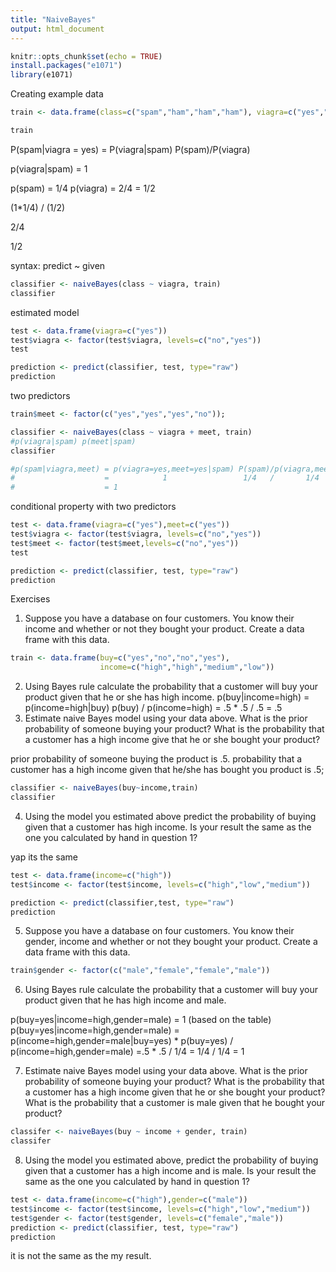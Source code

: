 ```yaml
---
title: "NaiveBayes"
output: html_document
---
```


```r
knitr::opts_chunk$set(echo = TRUE)
install.packages("e1071")
library(e1071)
```

Creating example data

```r
train <- data.frame(class=c("spam","ham","ham","ham"), viagra=c("yes","no","no","yes"));

train
```
P(spam|viagra = yes) = P(viagra|spam) P(spam)/P(viagra)

p(viagra|spam) = 1

p(spam) = 1/4
p(viagra) = 2/4 = 1/2

(1*1/4) / (1/2)

2/4

1/2

syntax:
predict ~ given
```r
classifier <- naiveBayes(class ~ viagra, train)
classifier
```


estimated model

```r
test <- data.frame(viagra=c("yes"))
test$viagra <- factor(test$viagra, levels=c("no","yes"))
test

prediction <- predict(classifier, test, type="raw")
prediction
```

two predictors

```r
train$meet <- factor(c("yes","yes","yes","no"));

classifier <- naiveBayes(class ~ viagra + meet, train)
#p(viagra|spam) p(meet|spam)
classifier

#p(spam|viagra,meet) = p(viagra=yes,meet=yes|spam) P(spam)/p(viagra,meet)
#                    =            1                 1/4   /       1/4
#                    = 1
```

conditional property with two predictors

```r
test <- data.frame(viagra=c("yes"),meet=c("yes"))
test$viagra <- factor(test$viagra, levels=c("no","yes"))
test$meet <- factor(test$meet,levels=c("no","yes"))
test

prediction <- predict(classifier, test, type="raw")
prediction
```

Exercises

1. Suppose you have a database on four customers. You know their income and whether or not they bought your product. Create a data frame with this data.
```r
train <- data.frame(buy=c("yes","no","no","yes"),
                    income=c("high","high","medium","low"))
```
2. Using Bayes rule calculate the probability that a customer will buy your product given that he or she has high income.
p(buy|income=high) = p(income=high|buy) p(buy) / p(income=high)
= .5 * .5 / .5
= .5
3. Estimate naive Bayes model using your data above. What is the prior probability of someone buying your product? What is the probability that a customer has a high income give that he or she bought your product?

prior probability of someone buying the product is .5.
probability that a customer has a high income given that he/she has bought you product is .5;
```r
classifier <- naiveBayes(buy~income,train)
classifier
```
4. Using the model you estimated above predict the probability of buying given that a customer has high income. Is your result the same as the one you calculated by hand in question 1?

yap its the same
```r
test <- data.frame(income=c("high"))
test$income <- factor(test$income, levels=c("high","low","medium"))

prediction <- predict(classifier,test, type="raw")
prediction
```
5. Suppose you have a database on four customers. You know their gender, income and whether or not they bought your product. Create a data frame with this data.
```r
train$gender <- factor(c("male","female","female","male"))
```
6. Using Bayes rule calculate the probability that a customer will buy your product given that he has high income and male.

p(buy=yes|income=high,gender=male) = 1 (based on the table)
p(buy=yes|income=high,gender=male) = p(income=high,gender=male|buy=yes) * p(buy=yes) / p(income=high,gender=male)
=.5 * .5 / 1/4
= 1/4 / 1/4
= 1

7. Estimate naive Bayes model using your data above. What is the prior probability of someone buying your product? What is the probability that a customer has a high income given that he or she bought your product? What is the probability that a customer is male given that he bought your product?
```r
classifer <- naiveBayes(buy ~ income + gender, train)
classifer
```
8. Using the model you estimated above, predict the probability of buying given that a customer has a high income and is male. Is your result the same as the one you calculated by hand in question 1?

```r
test <- data.frame(income=c("high"),gender=c("male"))
test$income <- factor(test$income, levels=c("high","low","medium"))
test$gender <- factor(test$gender, levels=c("female","male"))
prediction <- predict(classifier, test, type="raw")
prediction
```
it is not the same as the my result.
